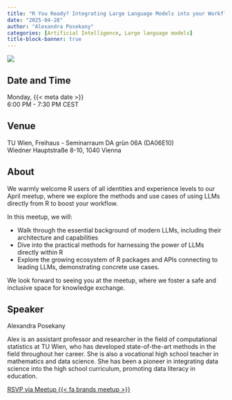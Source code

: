 ```yaml
---
title: "R You Ready? Integrating Large Language Models into your Workflow"
date: "2025-04-28"
author: "Alexandra Posekany"
categories: [Artificial Intelligence, Large language models]
title-block-banner: true
---
```


![](202504.png){fig-alt="Flyer for the R-Ladies Vienna April 2025 event. All information described is availablein the main text below."}

## Date and Time

Monday, {{< meta date >}}  
6:00 PM - 7:30 PM CEST

## Venue

TU Wien, Freihaus - Seminarraum DA grün 06A (DA06E10)  
Wiedner Hauptstraße 8-10, 1040 Vienna

## About

We warmly welcome R users of all identities and experience levels to our April meetup, where we explore the methods and use cases of using LLMs directly from R to boost your workflow.

In this meetup, we will:

-   Walk through the essential background of modern LLMs, including their architecture and capabilities
-   Dive into the practical methods for harnessing the power of LLMs directly within R
-   Explore the growing ecosystem of R packages and APIs connecting to leading LLMs, demonstrating concrete use cases.

We look forward to seeing you at the meetup, where we foster a safe and inclusive space for knowledge exchange.

## Speaker

Alexandra Posekany

Alex is an assistant professor and researcher in the field of computational statistics at TU Wien, who has developed state-of-the-art methods in the field throughout her career. She is also a vocational high school teacher in mathematics and data science. She has been a pioneer in integrating data science into the high school curriculum, promoting data literacy in education.

[RSVP via Meetup {{< fa brands meetup >}}](https://www.meetup.com/rladies-vienna/events/307229379){.btn .btn-outline-primary .rsvp}
